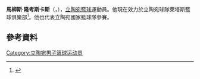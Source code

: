 {{noteTA
|1=zh-cn:马里乌斯;zh-hk:馬柳斯;
|2=zh-cn:伦考斯卡斯;zh-hk:隆考斯卡斯;
}}
'''馬柳斯·隆考斯卡斯'''（{{lang-lt|'''Marius Runkauskas'''}}，{{bd|1986年|5月20日}}），[[立陶宛|立陶宛]][[籃球|籃球]]運動員。他現在效力於立陶宛球隊萊塔斯籃球俱樂部<ref>{{cite web|title=„Lietuvos rytas“ sukirto rankomis su Runkausku ir neigia gandus apie kardinalias permainas klube|url=http://www.basketnews.lt/news-86151-lietuvos-rytas-sukirto-rankomis-su-runkausku-ir-neigia-gandus-apie-kardinalias-permainas-klube.html|website=BasketNews.lt|accessdate=8 June 2015}}</ref>。他也代表立陶宛國家籃球隊參賽。

== 參考資料 ==
{{reflist}}

{{Authority control}}
{{DEFAULTSORT:Runkauskas, Marius}}
[[Category:立陶宛男子篮球运动员|Category:立陶宛男子篮球运动员]]